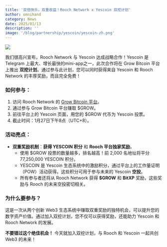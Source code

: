 ```yaml
---
title: '双倍快乐，双重收益！Rooch Network x Yescoin 双挖计划'
author: omnihand
category: News
date: 2025/01/13
description: ''
image: '/blog/partnership/yescoin/yescoin-zh.png'
---
```



<PostHeader />

![](/blog/partnership/yescoin/yescoin-zh.png)

我们很高兴宣布，Rooch Network 与 Yescoin 达成战略合作！Yescoin 是 Telegram 上最大、增长最快的mini-app之一，此次合作将在 Grow Bitcoin 平台上推出 **双挖计划**。通过参与此计划，您可以同时获得来自 Yescoin 和 Rooch Network 的丰厚奖励，而且完全免费！

### 如何参与：

1. 访问 Rooch Network 的 [Grow Bitcoin 平台](https://grow.rooch.network/)。
2. 通过参与 Grow Bitcoin 平台赚取 $GROW。
3. 前往平台上的 Yescoin 页面，用您的 $GROW 代币为 Yescoin 投票。
4. 截止时间：1月27日下午8点（UTC+8）。

### 活动亮点：

- **双重奖励机制**：**获得 YESCOIN 积分** 和 **Rooch 平台独家奖励**。
    - 使用 $GROW 投票的数量越多，排名越高！前 2,000 名地址将平分 77,250,000 YESCOIN 积分。
    - YESCOIN 是 Yescoin 生态系统中的激励积分，通过平台上的工作量证明（POW）活动获得。这些积分可用于参与未来的 Yescoin **空投**。
    - 所有参与者还将从 Rooch Network 获得 **$GROW** 和 **BitXP** 奖励，这些奖励与 Rooch 的未来空投密切相关。

### 为什么要参与？

这是一次从两个创新 Web3 生态系统中赚取双重奖励的独特机会，可以提升您的数字资产价值。通过加入双挖计划，您不仅可以获得奖励，还能助力 Yescoin 和 Rooch Network 的发展。

**不要错过这个绝佳机会！** 今天就加入双挖计划，与 Rooch 和 Yescoin 一起共创 Web3 的未来！
